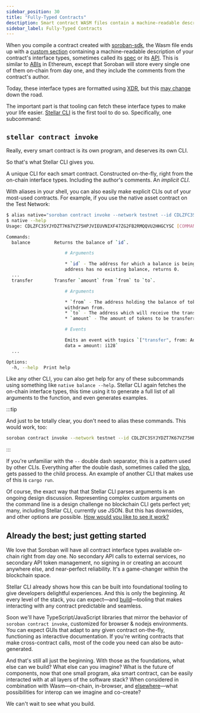 ```yaml
---
sidebar_position: 30
title: "Fully-Typed Contracts"
desctiption: Smart contract WASM files contain a machine-readable description of the interface type.
sidebar_label: Fully-Typed Contracts
---
```


<head>
  <title>
    {`Smart contract WASM files contain a machine-readable description of the
    interface type.`}
  </title>
  <meta charSet="utf-8" />
  <meta
    property="og:title"
    content="Smart contract WASM files contain a machine-readable description of the interface type."
  />
  <meta
    property="og:description"
    content="All smart contract interface types will be available on-chain right away with no secondary API calls to external services, no secondary API management, and more."
  />
</head>

When you compile a contract created with [soroban-sdk](../../../../tools/sdks/library.mdx#soroban-rust-sdk), the Wasm file ends up with a [custom section](https://webassembly.github.io/spec/core/appendix/custom.html) containing a machine-readable description of your contract's interface types, sometimes called its [spec](https://github.com/stellar/rs-soroban-sdk/tree/main/soroban-spec) or its [API](https://github.com/stellar/soroban-docs/pull/381#issuecomment-1507283476). This is similar to [ABIs](https://www.quicknode.com/guides/ethereum-development/smart-contracts/what-is-an-abi/) in Ethereum, except that Soroban will store every single one of them on-chain from day one, and they include the comments from the contract's author.

Today, these interface types are formatted using [XDR](../../data-format/xdr.mdx), but this [may change](https://github.com/stellar/rs-soroban-sdk/issues/683) down the road.

The important part is that tooling can fetch these interface types to make your life easier. [Stellar CLI](../../../../tools/developer-tools/cli/README.mdx) is the first tool to do so. Specifically, one subcommand:

## `stellar contract invoke`

Really, every smart contract is its own program, and deserves its own CLI.

So that's what Stellar CLI gives you.

A unique CLI for each smart contract. Constructed on-the-fly, right from the on-chain interface types. Including the author's comments. An _implicit CLI_.

With aliases in your shell, you can also easily make explicit CLIs out of your most-used contracts. For example, if you use the native asset contract on the Test Network:

```bash
$ alias native="soroban contract invoke --network testnet --id CDLZFC3SYJYDZT7K67VZ75HPJVIEUVNIXF47ZG2FB2RMQQVU2HHGCYSC --"
$ native --help
Usage: CDLZFC3SYJYDZT7K67VZ75HPJVIEUVNIXF47ZG2FB2RMQQVU2HHGCYSC [COMMAND]

Commands:
  balance         Returns the balance of `id`.

                      # Arguments

                      * `id` - The address for which a balance is being queried. If the
                      address has no existing balance, returns 0.
  ...
  transfer        Transfer `amount` from `from` to `to`.

                      # Arguments

                      * `from` - The address holding the balance of tokens which will be
                      withdrawn from.
                      * `to` - The address which will receive the transferred tokens.
                      * `amount` - The amount of tokens to be transferred.

                      # Events

                      Emits an event with topics `["transfer", from: Address, to: Address],
                      data = amount: i128`
  ...

Options:
  -h, --help  Print help
```

Like any other CLI, you can also get help for any of these subcommands using something like `native balance --help`. Stellar CLI again fetches the on-chain interface types, this time using it to generate a full list of all arguments to the function, and even generates examples.

:::tip

And just to be totally clear, you don't need to alias these commands. This would work, too:

```bash
soroban contract invoke --network testnet --id CDLZFC3SYJYDZT7K67VZ75HPJVIEUVNIXF47ZG2FB2RMQQVU2HHGCYSC -- balance --help
```

:::

If you're unfamiliar with the `--` double dash separator, this is a pattern used by other CLIs. Everything after the double dash, sometimes called the [slop](https://github.com/clap-rs/clap/issues/971), gets passed to the child process. An example of another CLI that makes use of this is `cargo run`.

Of course, the exact way that that Stellar CLI parses arguments is an ongoing design discussion. Representing complex custom arguments on the command line is a design challenge no blockchain CLI gets perfect yet; many, including Stellar CLI, currently use JSON. But this has downsides, and other options are possible. [How would you like to see it work?](https://docs.google.com/document/d/1LASaLyxIA2-YqLnn2NqI5NZGnEmdzx9lLh-j7n0-i4A/edit#)

## Already the best; just getting started

We love that Soroban will have all contract interface types available on-chain right from day one. No secondary API calls to external services, no secondary API token management, no signing in or creating an account anywhere else, and near-perfect reliability. It's a game-changer within the blockchain space.

Stellar CLI already shows how this can be built into foundational tooling to give developers delightful experiences. And this is only the beginning. At every level of the stack, you can expect—and [build](https://stellar.org/foundation/grants-and-funding)—tooling that makes interacting with any contract predictable and seamless.

Soon we'll have TypeScript/JavaScript libraries that mirror the behavior of `soroban contract invoke`, customized for browser & nodejs environments. You can expect GUIs that adapt to any given contract on-the-fly, functioning as interactive documentation. If you're writing contracts that make cross-contract calls, most of the code you need can also be auto-generated.

And that's still all just the beginning. With those as the foundations, what else can we build? What else can you imagine? What is the future of components, now that one small program, aka smart contract, can be easily interacted with at all layers of the software stack? When considered in combination with Wasm—on-chain, in-browser, and [elsewhere](https://en.wikipedia.org/wiki/WebAssembly#Implementations)—what possibilities for interop can we imagine and co-create?

We can't wait to see what you build.
